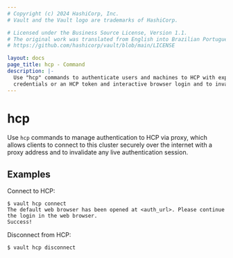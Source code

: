 ```yaml
---
# Copyright (c) 2024 HashiCorp, Inc.
# Vault and the Vault logo are trademarks of HashiCorp.

# Licensed under the Business Source License, Version 1.1.
# The original work was translated from English into Brazilian Portuguese.
# https://github.com/hashicorp/vault/blob/main/LICENSE

layout: docs
page_title: hcp - Command
description: |-
  Use "hcp" commands to authenticate users and machines to HCP with explicit
  credentials or an HCP token and interactive browser login and to invalidate any live authentication session.
---
```


# hcp

Use `hcp` commands to manage authentication to HCP via proxy,
which allows clients to connect to this cluster securely over the internet with a proxy address and to invalidate any live authentication session.

## Examples

Connect to HCP:

```shell-session
$ vault hcp connect
The default web browser has been opened at <auth_url>. Please continue the login in the web browser.
Success!
```

Disconnect from HCP:
```shell-session
$ vault hcp disconnect
```
